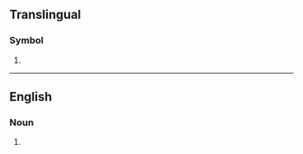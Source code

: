 {{also|fj|fJ|.fj}}
==Translingual==

===Symbol===
{{mul-symbol}}

# {{ISO 3166|1|2|Fiji}}

----

==English==

===Noun===
{{en-noun}}

# {{initialism of|en|foot job}}